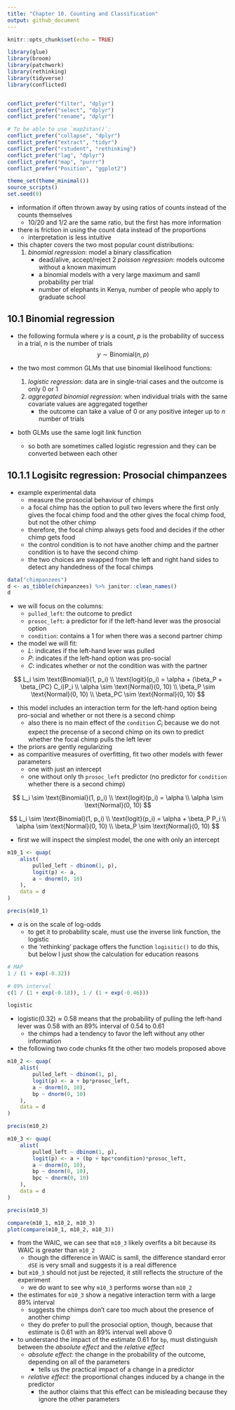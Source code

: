 ```yaml
---
title: "Chapter 10. Counting and Classification"
output: github_document
---
```


```r
knitr::opts_chunk$set(echo = TRUE)

library(glue)
library(broom)
library(patchwork)
library(rethinking)
library(tidyverse)
library(conflicted)


conflict_prefer("filter", "dplyr")
conflict_prefer("select", "dplyr")
conflict_prefer("rename", "dplyr")

# To be able to use `map2stan()`:
conflict_prefer("collapse", "dplyr")
conflict_prefer("extract", "tidyr")
conflict_prefer("rstudent", "rethinking")
conflict_prefer("lag", "dplyr")
conflict_prefer("map", "purrr")
conflict_prefer("Position", "ggplot2")

theme_set(theme_minimal())
source_scripts()
set.seed(0)
```

- information if often thrown away by using ratios of counts instead of the counts themselves
    * 10/20 and 1/2 are the same ratio, but the first has more information
- there is friction in using the count data instead of the proportions
    * interpretation is less intuitive
- this chapter covers the two most popular count distributions:
    1. *binomial regression*: model a binary classification
        - dead/alive, accept/reject
    2 *poisson regression*: models outcome without a known maximum
        - a binomial models with a very large maximum and samll probability per trial
        - number of elephants in Kenya, number of people who apply to graduate school

## 10.1 Binomial regression

- the following formula where $y$ is a count, $p$ is the probability of success in a trial, $n$ is the number of trials
$$
y \sim \text{Binomial}(n, p)
$$

- the two most common GLMs that use binomial likelihood functions:
    1. *logistic regression*: data are in single-trial cases and the outcome is only 0 or 1
    2. *aggregated binomial regression*: when individual trials with the same covariate values are aggregated together
        - the outcome can take a value of 0 or any positive integer up to $n$ number of trials
- both GLMs use the same logit link function
    * so both are sometimes called logistic regression and they can be converted between each other

## 10.1.1 Logisitc regression: Prosocial chimpanzees

- example experimental data
    * measure the prosocial behaviour of chimps
    * a focal chimp has the option to pull two levers where the first only gives the focal chimp food and the other gives the focal chimp food, but not the other chimp
    * therefore, the focal chimp always gets food and decides if the other chimp gets food
    * the control condition is to not have another chimp and the partner condition is to have the second chimp
    * the two choices are swapped from the left and right hand sides to detect any handedness of the focal chimps

```r
data("chimpanzees")
d <- as_tibble(chimpanzees) %>% janitor::clean_names()
d
```

- we will focus on the columns:
    * `pulled_left`: the outcome to predict
    * `prosoc_left`: a predictor for if the left-hand lever was the prosocial option
    * `condition`: contains a 1 for when there was a second partner chimp
- the model we will fit:
    * $L$: indicates if the left-hand lever was pulled
    * $P$: indicates if the left-hand option was pro-social
    * $C$: indicates whether or not the condition was with the partner

$$
L_i \sim \text{Binomial}(1, p_i) \\
\text{logit}(p_i) = \alpha + (\beta_P + \beta_{PC} C_i)P_i \\
\alpha \sim \text{Normal}(0, 10) \\
\beta_P \sim \text{Normal}(0, 10) \\
\beta_PC \sim \text{Normal}(0, 10)
$$

- this model includes an interaction term for the left-hand option being pro-social and whether or not there is a second chimp
    * also there is no main effect of the `condition` $C_i$ because we do not expect the precense of a second chimp on its own to predict whether the focal chimp pulls the left lever
- the priors are gently regularizing
- as comparitive measures of overfitting, fit two other models with fewer parameters
    * one with just an intercept
    * one without only th `prosoc_left` predictor (no predictor for `condition` whether there is a second chimp)

$$
L_i \sim \text{Binomial}(1, p_i) \\
\text{logit}(p_i) = \alpha \\
\alpha \sim \text{Normal}(0, 10)
$$

$$
L_i \sim \text{Binomial}(1, p_i) \\
\text{logit}(p_i) = \alpha + \beta_P P_i \\
\alpha \sim \text{Normal}(0, 10) \\
\beta_P \sim \text{Normal}(0, 10)
$$

- first we will inspect the simplest model, the one with only an intercept

```r
m10_1 <- quap(
    alist(
        pulled_left ~ dbinom(1, p),
        logit(p) <- a,
        a ~ dnorm(0, 10)
    ),
    data = d
)

precis(m10_1)
```

- $\alpha$ is on the scale of log-odds
    * to get it to probability scale, must use the inverse link function, the logistic
    * the 'rethinking' package offers the function `logisitic()` to do this, but below I just show the calculation for education reasons

```r
# MAP
1 / (1 + exp(-0.32))

# 89% interval
c(1 / (1 + exp(-0.18)), 1 / (1 + exp(-0.46)))
```

```r
logistic
```

- $\text{logistic}(0.32) \approx 0.58$ means that the probability of pulling the left-hand lever was 0.58 with an 89% interval of 0.54 to 0.61
    * the chimps had a tendency to favor the left without any other information
- the following two code chunks fit the other two models proposed above

```r
m10_2 <- quap(
    alist(
        pulled_left ~ dbinom(1, p),
        logit(p) <- a + bp*prosoc_left,
        a ~ dnorm(0, 10),
        bp ~ dnorm(0, 10)
    ),
    data = d
)

precis(m10_2)
```

```r
m10_3 <- quap(
    alist(
        pulled_left ~ dbinom(1, p),
        logit(p) <- a + (bp + bpc*condition)*prosoc_left,
        a ~ dnorm(0, 10),
        bp ~ dnorm(0, 10),
        bpc ~ dnorm(0, 10)
    ),
    data = d
)

precis(m10_3)
```

```r
compare(m10_1, m10_2, m10_3)
plot(compare(m10_1, m10_2, m10_3))
```

- from the WAIC, we can see that `m10_3` likely overfits a bit because its WAIC is greater than `m10_2`
    * though the difference in WAIC is samll, the difference standard error `dSE` is very small and suggests it is a real difference
- but `m10_3` should not just be rejected, it still reflects the structure of the experiment
    * we do want to see why `m10_3` performs worse than `m10_2`
- the estimates for `m10_3` show a negative interaction term with a large 89% interval
    * suggests the chimps don't care too much about the presence of another chimp
    * they do prefer to pull the prosocial option, though, because that estimate is 0.61 with an 89% interval well above 0
- to understand the impact of the estimate 0.61 for `bp`, must distinguish between the *absolute effect* and the *relative effect*
    * *absolute effect*: the change in the probability of the outcome, depending on all of the parameters
        - tells us the practical impact of a change in a predictor
    * *relative effect*: the proportional changes induced by a change in the predictor
        - the author claims that this effect can be misleading because they ignore the other parameters

